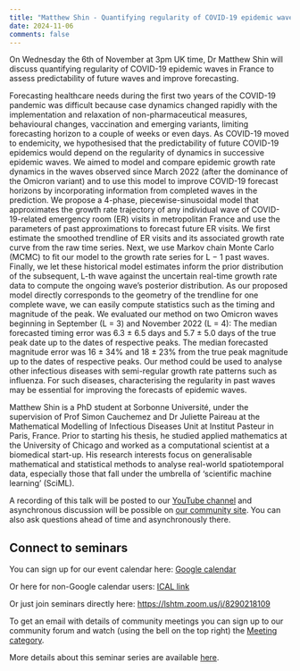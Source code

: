 ```yaml
---
title: "Matthew Shin - Quantifying regularity of COVID-19 epidemic waves in France to assess predictability of future waves and improve forecasting" 
date: 2024-11-06
comments: false
---
```


On Wednesday the 6th of November at 3pm UK time, Dr Matthew Shin will discuss quantifying regularity of COVID-19 epidemic waves in France to assess predictability of future waves and improve forecasting.

Forecasting healthcare needs during the first two years of the COVID-19 pandemic was difficult because case dynamics changed rapidly with the implementation and relaxation of non-pharmaceutical measures, behavioural changes, vaccination and emerging variants, limiting forecasting horizon to a couple of weeks or even days. As COVID-19 moved to endemicity, we hypothesised that the predictability of future COVID-19 epidemics would depend on the regularity of dynamics in successive epidemic waves. We aimed to model and compare epidemic growth rate dynamics in the waves observed since March 2022 (after the dominance of the Omicron variant) and to use this model to improve COVID-19 forecast horizons by incorporating information from completed waves in the prediction.
We propose a 4-phase, piecewise-sinusoidal model that approximates the growth rate trajectory of any individual wave of COVID-19-related emergency room (ER) visits in metropolitan France and use the parameters of past approximations to forecast future ER visits. We first estimate the smoothed trendline of ER visits and its associated growth rate curve from the raw time series. Next, we use Markov chain Monte Carlo (MCMC) to fit our model to the growth rate series for L − 1 past waves. Finally, we let these historical model estimates inform the prior distribution of the subsequent, L-th wave against the uncertain real-time growth rate data to compute the ongoing wave’s posterior distribution.
As our proposed model directly corresponds to the geometry of the trendline for one complete wave, we can easily compute statistics such as the timing and magnitude of the peak. We evaluated our method on two Omicron waves beginning in September (L = 3) and November 2022 (L = 4): The median forecasted timing error was 6.3 ± 6.5 days and 5.7 ± 5.0 days of the true peak date up to the dates of respective peaks. The median forecasted magnitude error was 16 ± 34% and 18 ± 23% from the true peak magnitude up to the dates of respective peaks. Our method could be used to analyse other infectious diseases with semi-regular growth rate patterns such as influenza. For such diseases, characterising the regularity in past waves may be essential for improving the forecasts of epidemic waves.

Matthew Shin is a PhD student at Sorbonne Université, under the supervision of Prof Simon Cauchemez and Dr Juliette Paireau at the Mathematical Modelling of Infectious Diseases Unit at Institut Pasteur in Paris, France. Prior to starting his thesis, he studied applied mathematics at the University of Chicago and worked as a computational scientist at a biomedical start-up. His research interests focus on generalisable mathematical and statistical methods to analyse real-world spatiotemporal data, especially those that fall under the umbrella of ‘scientific machine learning’ (SciML).

A recording of this talk will be posted to our [YouTube channel](https://www.youtube.com/channel/UC9qvwwGTudtKnOE-sM1LooQ) and asynchronous discussion will be possible on [our community site](https://community.epinowcast.org/c/meetings/8). You can also ask questions ahead of time and asynchronously there.

## Connect to seminars

You can sign up for our event calendar here: [Google calendar ](https://calendar.google.com/calendar/u/0/r?cid=YTExM2I2ZjVkOTYxODA4ZjA5YjdhODA3ZTIwMzU1Mzk4ODY0Y2NhYjIzOWVkNjAyYzc5ZTkzYWM5OWY0YWQxM0Bncm91cC5jYWxlbmRhci5nb29nbGUuY29t)

Or here for non-Google calendar users: [ICAL link ](https://calendar.google.com/calendar/ical/a113b6f5d961808f09b7a807e20355398864ccab239ed602c79e93ac99f4ad13%40group.calendar.google.com/public/basic.ics)

Or just join seminars directly here: [https://lshtm.zoom.us/j/8290218109 ](https://lshtm.zoom.us/j/8290218109)

To get an email with details of community meetings you can sign up to our community forum and watch (using the bell on the top right) the [Meeting category](https://community.epinowcast.org/c/meetings/8).

More details about this seminar series are available [here](../../seminars.qmd).
